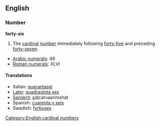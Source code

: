 == English ==
=== Number ===
'''forty-six'''

#The [[cardinal]] [[number]] immediately following [[forty-five]] and preceding [[forty-seven]].

*[[w:Arabic Numerals|Arabic numerals]]: 46
*[[w:Roman numerals|Roman numerals]]: XLVI
 
====Translations====
*Italian: [[quarantasei]]
*[[Latin]]: [[quadraginta sex]]
*[[Sanskrit]]: <u>s</u>á<u>t</u>catvaarimshat
*Spanish: [[cuarenta y seis]]
*Swedish: [[fyrtiosex]]
[[Category:English cardinal numbers]]